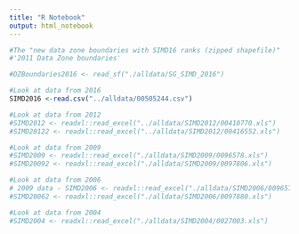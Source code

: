 ```yaml
---
title: "R Notebook"
output: html_notebook
---
```


```r
#The "new data zone boundaries with SIMD16 ranks (zipped shapefile)"
#'2011 Data Zone boundaries'

#DZBoundaries2016 <- read_sf("./alldata/SG_SIMD_2016")

#Look at data from 2016
SIMD2016 <-read.csv("../alldata/00505244.csv")

#Look at data from 2012
#SIMD2012 <- readxl::read_excel("../alldata/SIMD2012/00410770.xls")
#SIMD20122 <- readxl::read_excel("../alldata/SIMD2012/00416552.xls")

#Look at data from 2009
#SIMD2009 <- readxl::read_excel("./alldata/SIMD2009/0096578.xls")
#SIMD20092 <- readxl::read_excel("./alldata/SIMD2009/0097806.xls")

#Look at data from 2006
# 2009 data - SIMD2006 <- readxl::read_excel("./alldata/SIMD2006/0096578.xls")
#SIMD20062 <- readxl::read_excel("./alldata/SIMD2006/0097880.xls")

#Look at data from 2004
#SIMD2004 <- readxl::read_excel("./alldata/SIMD2004/0027003.xls")
```

